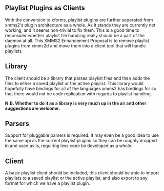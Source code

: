 == Playlist Plugins as Clients ==
With the conversion to xforms, playlist plugins are further seperated from xmms2's plugin architecture as a whole. As it stands they are currently not working, and it seems non-trivial to fix them. This is a good time to reconsider whether playlist file handling really should be a part of the daemon at all. This XMMS2 Enhancement Proposal is to remove playlist plugins from xmms2d and move them into a client tool that will handle playlists.

== Library ==
The client should be a library that parses playlist files and then adds the files to either a saved playlist or the active playlist. This library would hopefully have bindings for all of the languages  xmms2 has bindings for so that there would not be code replication with regards to playlist handling. 

'''N.B. Whether to do it as a library is very much up in the air and other suggestions are welcome.'''

== Parsers ==
Support for pluggable parsers is required. It may even be a good idea to use the same api as the current playlist plugins so they can be roughly dropped in and used as is, requiring less code be developed as a whole.

== Client ==
A basic playlist client should be included, this client should be able to import playlists to a saved playlist or the active playlist, and also export to any format for which we have a playlist plugin.